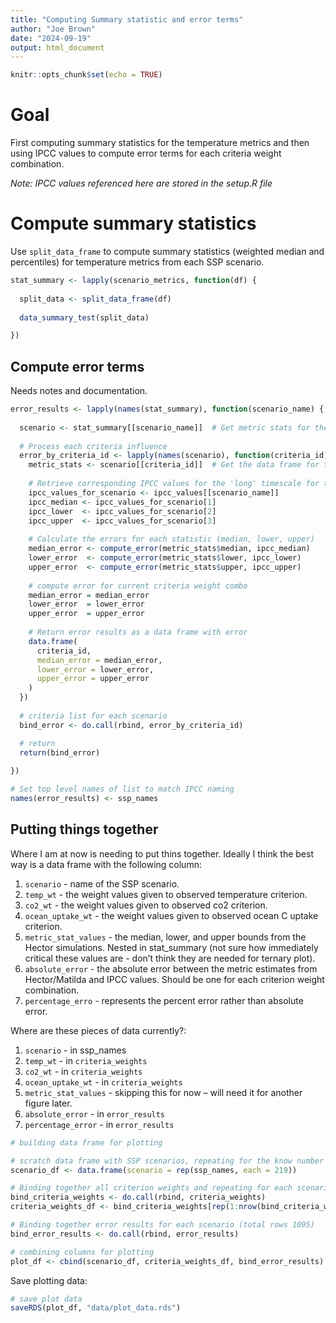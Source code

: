 ```yaml
---
title: "Computing Summary statistic and error terms"
author: "Joe Brown"
date: "2024-09-19"
output: html_document
---
```


```r
knitr::opts_chunk$set(echo = TRUE)
```

# Goal

First computing summary statistics for the temperature metrics and then using IPCC values to compute error terms for each criteria weight combination.

*Note: IPCC values referenced here are stored in the setup.R file* 

# Compute summary statistics

Use `split_data_frame` to compute summary statistics (weighted median and percentiles) for temperature metrics from each SSP scenario. 

```r
stat_summary <- lapply(scenario_metrics, function(df) {
  
  split_data <- split_data_frame(df)
  
  data_summary_test(split_data)

})
```

## Compute error terms

Needs notes and documentation.

```r
error_results <- lapply(names(stat_summary), function(scenario_name) {
  
  scenario <- stat_summary[[scenario_name]]  # Get metric stats for the scenario
  
  # Process each criteria influence
  error_by_criteria_id <- lapply(names(scenario), function(criteria_id) {
    metric_stats <- scenario[[criteria_id]]  # Get the data frame for the criteria
    
    # Retrieve corresponding IPCC values for the 'long' timescale for this scenario
    ipcc_values_for_scenario <- ipcc_values[[scenario_name]]
    ipcc_median <- ipcc_values_for_scenario[1]
    ipcc_lower  <- ipcc_values_for_scenario[2]
    ipcc_upper  <- ipcc_values_for_scenario[3]
    
    # Calculate the errors for each statistic (median, lower, upper)
    median_error <- compute_error(metric_stats$median, ipcc_median)
    lower_error  <- compute_error(metric_stats$lower, ipcc_lower)
    upper_error  <- compute_error(metric_stats$upper, ipcc_upper)
    
    # compute error for current criteria weight combo
    median_error = median_error
    lower_error  = lower_error
    upper_error  = upper_error
      
    # Return error results as a data frame with error
    data.frame(
      criteria_id, 
      median_error = median_error,
      lower_error = lower_error, 
      upper_error = upper_error
    )
  })
  
  # criteria list for each scenario
  bind_error <- do.call(rbind, error_by_criteria_id) 

  # return
  return(bind_error)
  
})

# Set top level names of list to match IPCC naming
names(error_results) <- ssp_names

```

## Putting things together

Where I am at now is needing to put thins together. Ideally I think the best way is a data frame with the following column:

1. `scenario` - name of the SSP scenario.
2. `temp_wt` - the weight values given to observed temperature criterion. 
3. `co2_wt` - the weight values given to observed co2 criterion.
4. `ocean_uptake_wt` - the weight values given to observed ocean C uptake criterion.
5. `metric_stat_values` - the median, lower, and upper bounds from the Hector simulations. Nested in stat_summary (not sure how immediately critical these values are - don't think they are needed for ternary plot).
6. `absolute_error` - the absolute error between the metric estimates from Hector/Matilda and IPCC values. Should be one for each criterion weight combination.
7. `percentage_erro` - represents the percent error rather than absolute error.

Where are these pieces of data currently?:

1. `scenario` - in ssp_names
2. `temp_wt` - in `criteria_weights` 
3. `co2_wt` - in `criteria_weights` 
4. `ocean_uptake_wt` - in `criteria_weights` 
5. `metric_stat_values` - skipping this for now -- will need it for another figure later.
6. `absolute_error` - in `error_results`
7. `percentage_error` - in `error_results`


```r
# building data frame for plotting 

# scratch data frame with SSP scenarios, repeating for the know number of criteria combinations (total rows = 219 x 5) 
scenario_df <- data.frame(scenario = rep(ssp_names, each = 219))

# Binding together all criterion weights and repeating for each scenario (total rows 1095)
bind_criteria_weights <- do.call(rbind, criteria_weights)
criteria_weights_df <- bind_criteria_weights[rep(1:nrow(bind_criteria_weights), times = 5), ]

# Binding together error results for each scenario (total rows 1095)
bind_error_results <- do.call(rbind, error_results)

# combining columns for plotting 
plot_df <- cbind(scenario_df, criteria_weights_df, bind_error_results)

```

Save plotting data:
```r
# save plot data 
saveRDS(plot_df, "data/plot_data.rds")
```

